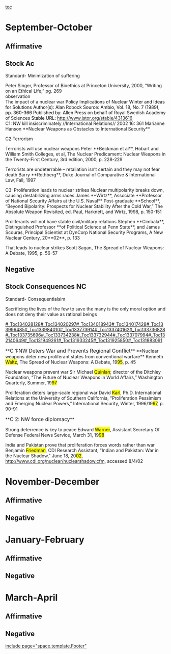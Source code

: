 [[toc]]
=September-October= 
==Affirmative== 
==Stock Ac== 
Standard- Minimization of suffering

<span style="display: block; text-align: left;"><span style="display: block; text-align: left;"> <span style="font-weight: normal;">Peter Singer, Professor of Bioethics at Princeton University, 2000, “Writing on an Ethical Life,” pg. 269</span></span></span>
<span style="display: block; text-align: left;"> </span>
<span style="display: block; text-align: left;"><span style="display: block; font-weight: normal; text-align: left;">observation </span></span>
<span style="display: block; text-align: left;"> </span>
<span class="Underline">The impact of a nuclear war</span>
<span style="color: black;">Policy Implications of Nuclear Winter and Ideas for Solutions Author(s): Alan </span><span class="Underline">Robock</span><span style="color: black;"> Source: Ambio, Vol. 18, No. 7 (19</span><span class="Underline">89</span><span style="color: black;">), pp. 360-366 Published by: Allen Press on behalf of </span><span class="Underline">Royal Swedish Academy of Sciences</span><span style="color: black;"> Stable URL: [[http://www.jstor.org/stable/4313616]]</span>
<span style="display: block; text-align: left;"> </span>
C1: NW kill insiscriminately
//International Relations// 2002 16: 361 Marianne Hanson **Nuclear Weapons as Obstacles to International Security**

C2:Terrorism

Terrorists will use nuclear weapons
Peter **Beckman et al**, Hobart and William Smith Colleges, et al, The Nuclear Predicament: Nuclear Weapons in the Twenty-First Century, 3rd edition, 2000, p. 228-229


Terrorists are undeterrable – retaliation isn’t certain and they may not fear death
Barry **Rothberg**, Duke Journal of Comparative & International Law, Fall, 1997 


C3: Proliferation leads to nuclear strikes
Nuclear multipolarity breaks down, causing destabilizing arms races
James **Wirtz**, Associate **Professor of National Security Affairs at the U.S. Naval** Post-graduate **School**, “Beyond Bipolarity: Prospects for Nuclear Stability After the Cold War,” The Absolute Weapon Revisited, ed. Paul, Harknett, and Wirtz, 1998, p. 150-151


Proliferants will not have stable civil/military relations
Stephen **Cimbala**, Distinguished Professor **of Political Science at Penn State**, and James Scouras, Principal Scientist at DynCorp National Security Programs, A New Nuclear Century, 20**02**, p. 133


That leads to nuclear strikes
Scott Sagan, The Spread of Nuclear Weapons: A Debate, 1995, p. 56-57

== == 
==Negative== 
==Stock Consequences NC== 

Standard- Consequentialsim

Sacrificing the lives of the few to save the many is the only moral option and does not deny their value as rational beings

[[#_Toc134028128]][[#_Toc134020297]][[#_Toc134018943]][[#_Toc134017428]][[#_Toc133996485]][[#_Toc133984010]][[#_Toc133773914]][[#_Toc133740162]][[#_Toc133736828]][[#_Toc133735696]][[#_Toc133734238]][[#_Toc133732944]][[#_Toc133707994]][[#_Toc132140649]][[#_Toc131949261]][[#_Toc131933245]][[#_Toc131925850]][[#_Toc131883091]]


<span style="line-height: normal;">**<span style="font-size: 12pt;">C 1:NW Deters War and Prevents Regional Conflict</span>**</span>
<span style="line-height: normal;">**Nuclear weapons deter new proliferant states from conventional warfare**</span>
<span style="line-height: normal;">Kenneth <span style="background: none repeat scroll 0% 0% yellow;">Waltz</span>, The Spread of Nuclear Weapons: A Debate, 19<span style="background: none repeat scroll 0% 0% yellow;">95</span>, p. 45</span>


Nuclear weapons prevent war
<span style="line-height: normal;">Sir Michael <span style="background: none repeat scroll 0% 0% yellow;">Quinlan</span>; director of the Ditchley Foundation, “The Future of Nuclear Weapons in World Affairs,” Washington Quarterly, Summer, 19<span style="background: none repeat scroll 0% 0% yellow;">97</span></span>


Proliferation deters large-scale regional war
David <span style="background: none repeat scroll 0% 0% yellow;">Karl</span>, Ph.D. International Relations at the University of Southern California, “Proliferation Pessimism and Emerging Nuclear Powers,” International Security, Winter, 1996/19<span style="background: none repeat scroll 0% 0% yellow;">97</span>, p. 90-91


<span style="line-height: normal;">**<span style="font-size: 12pt;">C 2: NW force diplomacy</span>**</span>

Strong deterrence is key to peace 
<span style="line-height: normal;">Edward <span style="background: none repeat scroll 0% 0% yellow;">Warner</span>, Assistant Secretary Of Defense Federal News Service, March 31, 19<span style="background: none repeat scroll 0% 0% yellow;">98</span></span>


India and Pakistan prove that proliferation forces words rather than war
Benjamin <span style="background: none repeat scroll 0% 0% yellow;">Friedman</span>, CDI Research Assistant, "Indian and Pakistan: War in the Nuclear Shadow," June 18, 20<span style="background: none repeat scroll 0% 0% yellow;">02</span>, http://www.cdi.org/nuclear/nuclearshadow.cfm, accessed 8/4/02


=November-December= 
==Affirmative== 
==Negative== 

=January-February= 
==Affirmative== 
==Negative== 

=March-April= 
==Affirmative== 
==Negative== 

[[include page="space.template.Footer"]]